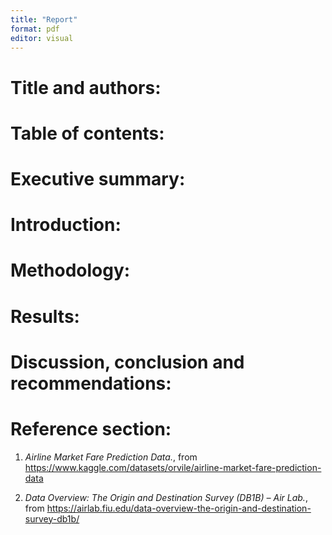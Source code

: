 ```yaml
---
title: "Report"
format: pdf
editor: visual
---
```


# Title and authors: 




# Table of contents: 




# Executive summary: 




# Introduction: 




# Methodology: 




# Results: 




# Discussion, conclusion and recommendations:




# Reference section: 

1. *Airline Market Fare Prediction Data.*, from <https://www.kaggle.com/datasets/orvile/airline-market-fare-prediction-data>

2. *Data Overview: The Origin and Destination Survey (DB1B) – Air Lab.*, from <https://airlab.fiu.edu/data-overview-the-origin-and-destination-survey-db1b/>



